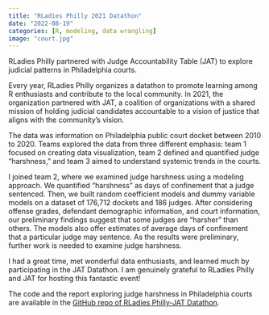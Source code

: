 ```yaml
---
title: "RLadies Philly 2021 Datathon"
date: "2022-08-19"
categories: [R, modeling, data wrangling]
image: "court.jpg"
---
```


RLadies Philly partnered with Judge Accountability Table (JAT) to explore judicial patterns in Philadelphia courts.

Every year, RLadies Philly organizes a datathon to promote learning among R enthusiasts and contribute to the local community. In 2021, the organization partnered with JAT, a coalition of organizations with a shared mission of holding judicial candidates accountable to a vision of justice that aligns with the community's vision.

The data was information on Philadelphia public court docket between 2010 to 2020. Teams explored the data from three different emphasis: team 1 focused on creating data visualization, team 2 defined and quantified judge "harshness," and team 3 aimed to understand systemic trends in the courts.

I joined team 2, where we examined judge harshness using a modeling approach. We quantified "harshness" as days of confinement that a judge sentenced. Then, we built random coefficient models and dummy variable models on a dataset of 176,712 dockets and 186 judges. After considering offense grades, defendant demographic information, and court information, our preliminary findings suggest that some judges are "harsher" than others. The models also offer estimates of average days of confinement that a particular judge may sentence. As the results were preliminary, further work is needed to examine judge harshness.

I had a great time, met wonderful data enthusiasts, and learned much by participating in the JAT Datathon. I am genuinely grateful to RLadies Philly and JAT for hosting this fantastic event!

The code and the report exploring judge harshness in Philadelphia courts are available in the [GitHub repo of RLadies Philly-JAT Datathon](https://github.com/rladiesPHL/2021_datathon).

